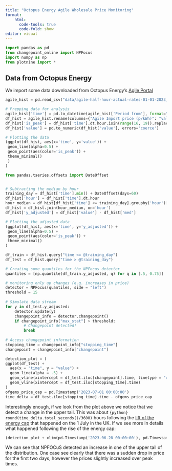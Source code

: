```yaml
---
title: "Octopus Energy Agile Wholesale Price Monitoring"
format:
    html:
      code-tools: true
      code-fold: show
editor: visual
---
```


```python
import pandas as pd
from changepoint_online import NPFocus
import numpy as np
from plotnine import *
```

## Data from Octopus Energy

We import some data downloaded from Octopus Energy's [Agile Portal](https://agile.octopushome.net/historical-data)

```python
agile_hist = pd.read_csv("data/agile-half-hour-actual-rates-01-01-2023_28-02-2024.csv")

# Prepping data for analysis
agile_hist['time'] = pd.to_datetime(agile_hist['Period from'], format="%d/%m/%Y %H:%M")
df_hist = agile_hist.rename(columns={"Agile Import price (p/kWh)": "value"})
df_hist['is_peak'] = df_hist['time'].dt.hour.isin(range(16, 19)).replace({True: 'yes', False: 'no'}).astype('category')
df_hist['value'] = pd.to_numeric(df_hist['value'], errors='coerce')
```

```python
# Plotting the data
(ggplot(df_hist, aes(x='time', y='value')) +
 geom_line(alpha=0.5) +
 geom_point(aes(color='is_peak')) +
 theme_minimal()
 )
)
```

```python
from pandas.tseries.offsets import DateOffset


# Subtracting the median by hour
training_day = df_hist['time'].min() + DateOffset(days=60)
df_hist['hour'] = df_hist['time'].dt.hour
hour_median = df_hist[df_hist['time'] <= training_day].groupby('hour')['value'].median().rename('med')
df_hist = df_hist.join(hour_median, on='hour')
df_hist['y_adjusted'] = df_hist['value'] - df_hist['med']
```

```python
# Plotting the adjusted data
(ggplot(df_hist, aes(x='time', y='y_adjusted')) +
 geom_line(alpha=0.5) +
 geom_point(aes(color='is_peak')) +
 theme_minimal()
)
```

```python

df_train = df_hist.query("time <= @training_day")
df_test = df_hist.query("time > @training_day")

# Creating some quantiles for the NPFocus detector
quantiles = [np.quantile(df_train.y_adjusted, q) for q in [.5, 0.75]]

# monitoring only up changes (e.g. increases in price)
detector = NPFocus(quantiles, side = "left")
threshold = 15
 
# Simulate data stream
for y in df_test.y_adjusted:
    detector.update(y)
    changepoint_info = detector.changepoint()
    if changepoint_info["max_stat"] > threshold:
        # Changepoint detected!
        break
 
# Access changepoint information
stopping_time = changepoint_info["stopping_time"]
changepoint = changepoint_info["changepoint"]
```



```python
detection_plot = (
ggplot(df_test) +
  aes(x = "time", y = "value") +
  geom_line(alpha = .5) +
  geom_vline(xintercept = df_test.iloc[changepoint].time, linetype = "dotted") +
  geom_vline(xintercept = df_test.iloc[stopping_time].time)
)
ofgems_price_cap = pd.Timestamp('2023-07-01 00:00:00')
time_delta = df_test.iloc[stopping_time].time - ofgems_price_cap
```

Interestingly enough, if we look from the plot above we notice that we detect a change in the upper tail. This was about `{python} round(time_delta.total_seconds()/3600)` hours following the [lift of the energy cap](https://www.theguardian.com/business/2023/may/25/britain-energy-price-cap-cut-ofgem-electricity-gas-bills-how-changes-affect-you) that happened on the 1 July in the UK.
If we see more in details what happened following the rise of the energy cap:
```python
(detection_plot + xlim(pd.Timestamp('2023-06-28 00:00:00'), pd.Timestamp('2023-07-07')))
```
We can see that NPFOCuS detected an increase in one of the upper tail of the distribution. One case see clearly that there was a sudden drop in price for the first two days, however the prices slightly increased over peak times. 
